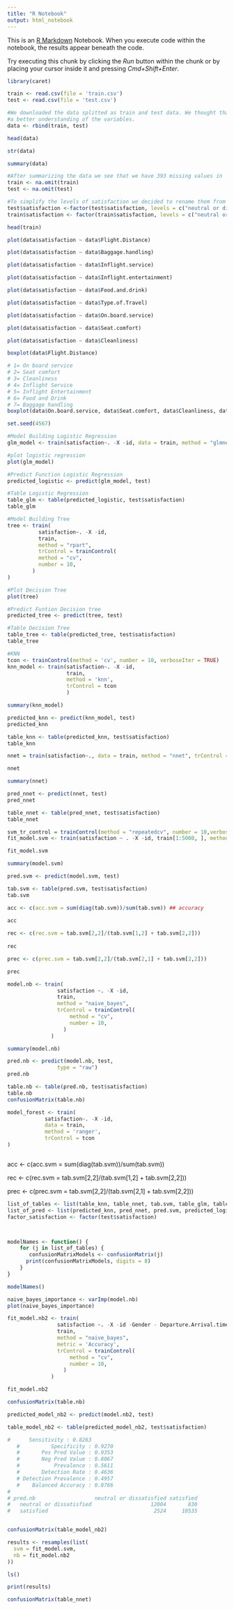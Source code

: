 ```yaml
---
title: "R Notebook"
output: html_notebook
---
```


This is an [R Markdown](http://rmarkdown.rstudio.com) Notebook. When you execute code within the notebook, the results appear beneath the code. 

Try executing this chunk by clicking the *Run* button within the chunk or by placing your cursor inside it and pressing *Cmd+Shift+Enter*. 



```r
library(caret)
```

```r
train <- read.csv(file = 'train.csv')
test <- read.csv(file = 'test.csv')
```

```r
#We downloaded the data splitted as train and test data. We thought that we should bind this two datasets for our first data discovery to see how the data we got looks like and to get
#a better understanding of the variables.
data <- rbind(train, test)

```

```r
head(data)
```

```r
str(data)
```


```r
summary(data)
```


```r
#After summarizing the data we see that we have 393 missing values in 'Arrival.Delay.in.Minutes' so we decided to eliminate the rows containing this missing values in both train and test (da sie nur einen sehr kleinen teil des datensatzes ausmachen).
train <- na.omit(train)
test <- na.omit(test)
```


```r
#To simplify the levels of satisfaction we decided to rename them from 'neutral or dissatisfied' to 'no' and 'satisfied' to 'yes'. Since we cannot detect whether a customer was neutral or not satisfied we will not miss any important information.
test$satisfaction <-factor(test$satisfaction, levels = c("neutral or dissatisfied", "satisfied"), labels=c("no", "yes"))
train$satisfaction <- factor(train$satisfaction, levels = c("neutral or dissatisfied", "satisfied"), labels=c("no", "yes"))

```

```r
head(train)
```


```r
plot(data$satisfaction ~ data$Flight.Distance)
```

```r
plot(data$satisfaction ~ data$Baggage.handling)
```


```r
plot(data$satisfaction ~ data$Inflight.service)
```


```r
plot(data$satisfaction ~ data$Inflight.entertainment)
```


```r
plot(data$satisfaction ~ data$Food.and.drink)
```


```r
plot(data$satisfaction ~ data$Type.of.Travel)
```


```r
plot(data$satisfaction ~ data$On.board.service)

```


```r
plot(data$satisfaction ~ data$Seat.comfort)

```


```r
plot(data$satisfaction ~ data$Cleanliness)
```

```r
boxplot(data$Flight.Distance)
```


```r
# 1= On board service
# 2= Seat comfort
# 3= Cleanliness
# 4= Inflight Service
# 5= Inflight Entertainment
# 6= Food and Drink
# 7= Baggage handling
boxplot(data$On.board.service, data$Seat.comfort, data$Cleanliness, data$Inflight.service, data$Inflight.entertainment, data$Food.and.drink, data$Baggage.handling)
```
```r
set.seed(4567)
```


```r
#Model Building Logistic Regression
glm_model <- train(satisfaction~. -X -id, data = train, method = "glmnet", trControl = trainControl(method="cv",number=10), preProcess= c("center", "scale"))
```

```r
#plot logistic regression
plot(glm_model)
```


```r
#Predict Function Logistic Regression
predicted_logistic <- predict(glm_model, test)
```


```r
#Table Logistic Regression
table_glm <- table(predicted_logistic, test$satisfaction)
table_glm
```


```r
#Model Building Tree
tree <- train(
          satisfaction~. -X -id,
          train,
          method = "rpart",
          trControl = trainControl(
          method = "cv",
          number = 10,
        )
)
```


```r
#Plot Decision Tree
plot(tree)
```

```r
#Predict Funtion Decision tree
predicted_tree <- predict(tree, test)
```


```r
#Table Decision Tree
table_tree <- table(predicted_tree, test$satisfaction)
table_tree
```

```r
#KNN 
tcon <- trainControl(method = 'cv', number = 10, verboseIter = TRUE)
knn_model <- train(satisfaction~. -X -id,
                   train,
                   method = 'knn',
                   trControl = tcon
                   )
```

```r
summary(knn_model)
```


```r
predicted_knn <- predict(knn_model, test)
predicted_knn
```

```r
table_knn <- table(predicted_knn, test$satisfaction)
table_knn
```


```r
nnet = train(satisfaction~., data = train, method = "nnet", trControl = trainControl(method="cv",number=10))
```

```r
nnet
```


```r
summary(nnet)
```


```r
pred_nnet <- predict(nnet, test)
pred_nnet
```


```r
table_nnet <- table(pred_nnet, test$satisfaction)
table_nnet
```

```r
svm_tr_control = trainControl(method = "repeatedcv", number = 10,verboseIter = TRUE)
fit_model.svm <- train(satisfaction ~ . -X -id, train[1:5000, ], method = "svmLinear", trControl = svm_tr_control, na.action = na.pass, metric = 'Accuracy')
```

```r
fit_model.svm
```

```r
summary(model.svm)
```


```r
pred.svm <- predict(model.svm, test)
```


```r
tab.svm <- table(pred.svm, test$satisfaction)
tab.svm
```

```r
acc <- c(acc.svm = sum(diag(tab.svm))/sum(tab.svm)) ## accuracy
        
acc
```


```r
rec <- c(rec.svm = tab.svm[2,2]/(tab.svm[1,2] + tab.svm[2,2]))
        
rec
```


```r
prec <- c(prec.svm = tab.svm[2,2]/(tab.svm[2,1] + tab.svm[2,2]))

prec 
```

```r

model.nb <- train(
                satisfaction ~. -X -id,
                train,
                method = "naive_bayes",
                trControl = trainControl(
                    method = "cv",
                    number = 10,
                  )
              )

```


```r
summary(model.nb)
```


```r
pred.nb <- predict(model.nb, test, 
                type = "raw")
pred.nb

```

```r
table.nb <- table(pred.nb, test$satisfaction)
table.nb
confusionMatrix(table.nb)
```

```r
model_forest <- train(
            satisfaction~. -X -id,
            data = train,
            method = 'ranger',
            trControl = tcon
)
```

```r

```

acc <- c(acc.svm = sum(diag(tab.svm))/sum(tab.svm))
        
rec <- c(rec.svm = tab.svm[2,2]/(tab.svm[1,2] + tab.svm[2,2]))
        
prec <- c(prec.svm = tab.svm[2,2]/(tab.svm[2,1] + tab.svm[2,2]))

```r
list_of_tables <- list(table_knn, table_nnet, tab.svm, table_glm, table_tree, table.nb)
list_of_pred <- list(predicted_knn, pred_nnet, pred.svm, predicted_logistic, predicted_tree, pred.nb)
factor_satisfaction <- factor(test$satisfaction)



modelNames <- function() {
    for (j in list_of_tables) {
       confusionMatrixModels <- confusionMatrix(j)
      print(confusionMatrixModels, digits = 8)
    }
}

modelNames()
```

```r
naive_bayes_importance <- varImp(model.nb)
plot(naive_bayes_importance)
```

```r
fit_model.nb2 <- train(
                satisfaction ~. -X -id -Gender - Departure.Arrival.time.convenient - Departure.Delay.in.Minutes - Arrival.Delay.in.Minutes,
                train,
                method = "naive_bayes",
                metric = 'Accuracy',
                trControl = trainControl(
                    method = "cv",
                    number = 10,
                  )
              )
```


```r
fit_model.nb2
```


```r
confusionMatrix(table.nb)
```

```r
predicted_model_nb2 <- predict(model.nb2, test)
```


```r
table_model_nb2 <- table(predicted_model_nb2, test$satisfaction)
```

```r
#      Sensitivity : 0.8263                 
   #          Specificity : 0.9270                 
   #       Pos Pred Value : 0.9353                 
   #       Neg Pred Value : 0.8067                 
   #           Prevalence : 0.5611                 
   #       Detection Rate : 0.4636                 
   # Detection Prevalence : 0.4957                 
   #    Balanced Accuracy : 0.8766  
# 
# pred.nb                   neutral or dissatisfied satisfied
#   neutral or dissatisfied                   12004       830
#   satisfied                                  2524     10535


confusionMatrix(table_model_nb2)
```


```r
results <- resamples(list(
  svm = fit_model.svm,
  nb = fit_model.nb2
))
```

```r
ls()
```

```r
print(results)
```


```r
confusionMatrix(table_nnet)
```


